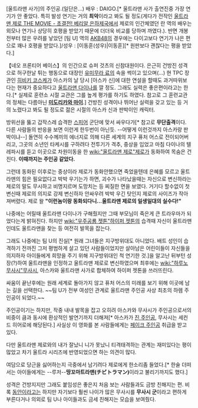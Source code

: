 [울트라맨 사가]의 주인공.(일단은...) 배우 : DAIGO.[* 울트라맨 사가 출연진중 가장 연기가 안 좋았다. 특히 발성 연기는 거의 '''최악'''이라고 봐도 될 정도(게다가 전작인 [[울트라맨 제로 THE MOVIE - 초결전! 베리알 은하제국]]에서 제로의 인간체였던 란 역의 배우는 외모나 연기나 상당히 호평을 받았기 때문에 더더욱 비교를 당하며 까였다.). 반면 개봉전부터 많은 우려를 낳았던 [팀 U] 역의 [[AKB48]]의 경우에는 다이고보다 연기가 나은 편으로 꽤나 호평을 받았다.]/성우 : [이동훈(성우)|이동훈][* 원판보다 괜찮다는 평을 받았다.]

【네오 프론티어 베이스】의 인간으로 슈퍼 것츠의 신참대원이다. 은근히 건방진 성격으로 허구한날 튀는 행동으로 대장인 [[유미무라 료]]의 속을 썩이고 있으며(...) 현 TPC 장관인 [[히비키 코스케]]가 아스카의 날 당시 [아스카 신]에 대한 연설을 할때도 과거따위보다는 현재가 중요하다고 [[울트라맨 다이나]]를 깔 정도. 그래도 실력은 좋은편이라고는 한다.[* 실제로 훈련소 시절 교관은 그를 높게 평가를 하기도 하였다. 참고로 그 훈련교관의 정체는 다름아닌 '''[[미도리카와 마이]]'''.] 건방진 성격이나 뛰어난 실력을 갖고 있는 등 거의 노렸다고 봐도 될 정도로 젊은 시절의 아스카 신과 판박이인 캐릭터.

방위선을 뚫고 갑작스레 습격한 [[스피어]] 군단에 맞서 싸우다가[* 참고로 '''무단출격'''이다. 다른 사람들의 반응을 보면 이런게 한두번이 아닌듯. --어떻게 이런것까지 아스카랑 판박이냐--] 돌연히 수수께끼의 에너지로 의해 다른 세계의 지구 퓨처 어스로 전이되어버리고, 그곳의 소년인 타케시를 구하려다 전투기가 격추, 중상을 입었고 마침 다이나의 텔레파시를 듣고 이곳으로 차원이동을 한 [[wiki:"울트라맨 제로"제로]]가 동화하여 목숨은 건진다. '''이때까지는 주인공 같았다.'''

그런데 동화된 이후로는 중상이라 제로가 동화안했으면 죽었을텐데 은혜를 모르고 울트라맨의 힘은 필요없다고 박박 우기는가 하면, 괴수가 나타났을때는 자신으로 변신하라는 제로의 말도 무시하고 비명지르며 도망치는 등 찌질한 면을 보였다. 거기다 할수없이 첫변신때 제로의 의지로 강제 변신하자 안싸우려 박박 우긴 탓인지 제로의 사이즈가 작아져버렸다. 제로 왈 '''"이런놈이랑 동화되다니...울트라맨 제로의 일생일대의 실수다!"''' 

나중에는 어릴때 울트라맨 다이나가 구해줬지만 그때 부모님이 죽은게 큰 트라우마가 되었다는게 밝혀진다. 하지만 [[wiki:"우주공룡 젯톤"하이퍼 젯톤]]의 습격때 자신이 울트라맨인데도 울트라맨을 찾는 등 여전히 발목을 잡는다.

그래도 나중에는 팀 U의 진실[* 원래 그녀들은 지구방위대도 아니었다. 배트 성인이 습격하기 전까진 그저 평범하게 살고 있던 사람들이었지만 살아남은 어린이들이 자신들을 의지하자 아이들에게 희망을 주기 위해 지구방위대인 척 연기한 것.]을 알고난 뒤부턴 성장(?)하여 울트라맨을 인정하고 울트라맨 제로로 변신하였으며 최후에는 [[wiki:"하루노 무사시"무사시]], 아스카와 울트라맨 사가로 합체하여 하이퍼 젯톤을 쓰러뜨린다.

싸움이 끝난후에는 원래 세계로 돌아가지 않고 퓨처 어스의 미래를 보기 위해 이곳에 남는 길을 선택한다. ~~팀 U가 전부 여성인 관계로 울트라맨 주인공 사상 최초의 하렘 주인공이 되었다.~~

주인공이기는 하지만, 작중 내내 발목을 잡고 오히려 아스카와 무사시가 주인공으로서의 비중이 큼과 동시에 환상적인 발연기까지 더해져[* 아스카가 [[진 주인공]], 무사시는 세컨드 히어로에 해당된다.] 사실상 이 영화를 본 사람들에게는 [[페이크 주인공]] 취급을 받고 있다.

다만 울트라맨 제로와의 내가 잘났니 니가 못났니 티격태격하는 관계는 재미있다는 평이 많았고 차기 울트라 시리즈에 반영되었으면 하는 의견이 많다.

여담으로 당근을 싫어하는지 극중에서 남기려다 제로에게 한소리좀 들었다.[* 한술 더떠서는 아이들에게는 --루저--'''땅꼬마트라맨(チビトラマン)'''이라고 불리기까지도 했다.]

성격은 건방지지만 그래도 붙임성은 좋은지 처음 보는 사람들과도 금방 친해지는 편. 비록 [[동안]]이라고는 하지만 자기보다 훨씬 나이가 많은 무사시를 '''무사시 군'''이라고 편하게 부른다거나 의외로 팀 U나 아이들과도 금세 친해지는 모습을 보여줬다.
